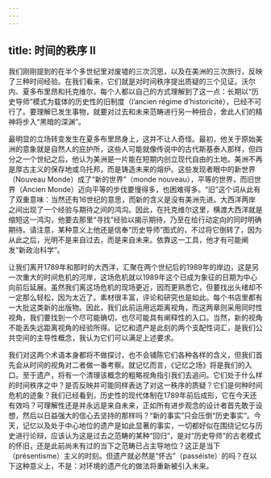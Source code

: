 ```yaml
---
---
---
```

title: 时间的秩序 II
---







我们刚刚提到的在半个多世纪里对废墟的三次沉思，以及在美洲的三次旅行，反映了三种时间经验。在我们看来，它们就是对时间秩序提出质疑的三个见证。沃尔内、夏多布里昂和托克维尔，每个人都以自己的方式理解到了这一点：长期以“历史导师”模式为载体的历史性的旧制度（l’ancien régime d’historicité），已经不可行了。要理解已发生事物，就要对过去和未来范畴进行另一种扭合，舍此人们的精神将步入“黑暗的深渊”。

最明显的立场转变发生在夏多布里昂身上，这并不让人奇怪。最初，他关于原始美洲的意象就是自然人的庇护所，这些人可能就像传说中的古代斯基泰人那样，但四分之一个世纪之后，他认为美洲是一片能在短期内创立现代自由的土地。美洲不再是厚古主义的保存地或乌托邦，而是铸造未来的熔炉。这些发现者眼中的新世界（Nouveau Monde）成了“新的世界”（monde nouveau），平等的世界，而旧世界（Ancien Monde）迈向平等的步伐要慢得多，也困难得多。“旧”这个词从此有了双重意味：当然还有16世纪的意思，而新的含义是没有美洲先进。大西洋两岸之间出现了一个经验与期待之间的鸿沟。因此，在托克维尔这里，横渡大西洋就是缩短这一鸿沟，他要去那里“寻找”经验以揭示期待，乃至在给行动定向的同时明确期待。请注意，某种意义上他还是信奉“历史导师”图式的，不过将它倒转了，因为从此之后，光明不是来自过去，而是来自未来。依靠这一工具，他才有可能阐发“新政治科学”。

让我们离开1789年和那时的大西洋，汇聚在两个世纪后的1989年的岸边，这是另一次重大的时间危机的河岸，这场危机就以1989年这个已成为象征的日期为中心向前后延展。虽然我们离这场危机的现场更近，因而更熟悉它，但要找出头绪却不一定那么轻松，因为太近了。素材很丰富，评论和研究也是如此。每个书店里都有一大批这类新的出版物。因此，我们此前运用远距离视角，而这两章则采用同时性视角，我们要找到一个尽可能确切，也尽可能具有阐释性的入口。当然，新的视角不能丢失远距离视角的经验所得。记忆和遗产是此刻的两个支配性词汇，是我们公共空间的主导性概念，我认为它们可以满足上述要求。

我们对这两个术语本身都将不做探讨，也不会铺陈它们各种各样的含义，但我们首先会从时间的视角对二者做一番考察。就记忆而言，《记忆之场》将是我们的入口。至于遗产，将有一个清理该概念的粗略视角指引我们去追问。它们处于什么样的时间秩序之中？是否反映并可能同样表达了对这一秩序的质疑？它们是何种时间危机的迹象？我们已经看到，历史性的现代体制在1789年前后成形，它在今天还有效吗？可理解性还是并永远是来自未来，正如所有进步观念的设计者首先敢于设想，然后以日益强大的信心去坚持的那样吗？“新的事实”只会压倒“历史事实”。今天，记忆以及处于中心地位的遗产是如此显著的事实，一切都好似在围绕记忆与历史进行论辩，应该认为这是过去之范畴的某种“回归”，是对“历史导师”的古老模式的怀旧，还是此前尚未有过的当下之范畴已占主导地位？这正是当下（présentisme）主义的时刻。但遗产就必然是“怀古”（passéiste）的吗？在以下这种意义上，不是：对环境的遗产化的做法将重新被引入未来。